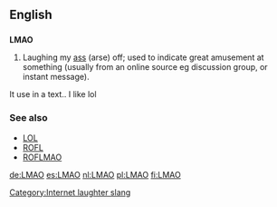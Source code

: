 ==English==

==={{initialism}}===
'''LMAO'''

# {{context|internet slang}} Laughing my [[ass]] (arse) off; used to indicate great amusement at something (usually from an online source eg discussion group, or instant message).
It use in a text.. I like lol

===See also===
*[[LOL]]
*[[ROFL]]
*[[ROFLMAO]]

[[Category:Internet laughter slang]]

[[de:LMAO]]
[[es:LMAO]]
[[nl:LMAO]]
[[pl:LMAO]]
[[fi:LMAO]]
